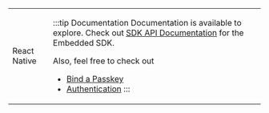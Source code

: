 
<table class="logoTable">
<tr class="logoTr">
<td class="logoTdLeft">

<LogoReactNative />

React Native

</td>
<td class="logoTdRight">

:::tip Documentation
Documentation is available to explore. Check out [SDK API Documentation](https://gobeyondidentity.github.io/bi-sdk-react-native/) for the Embedded SDK.

Also, feel free to check out
- [Bind a Passkey](#binding-a-passkey)
- [Authentication](#authentication)
:::

</td>
</tr>
</table>